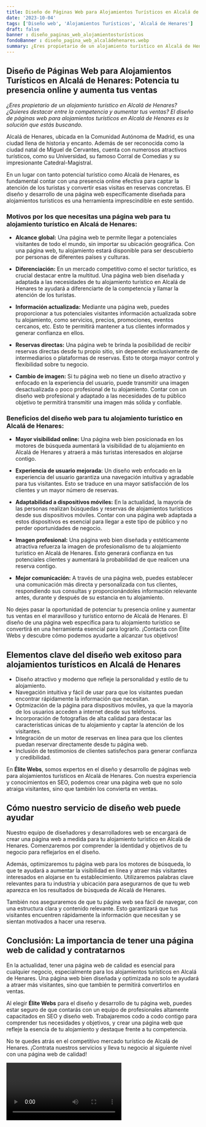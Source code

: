 ```yaml
---
title: Diseño de Páginas Web para Alojamientos Turísticos en Alcalá de Henares
date: '2023-10-04'
tags: ['Diseño web', 'Alojamientos Turísticos', 'Alcalá de Henares']
draft: false
banner : diseño_paginas_web_alojamientosturísticos
fondoBanner : diseño_pagina_web_alcaládehenares.webp
summary: ¿Eres propietario de un alojamiento turístico en Alcalá de Henares? ¿Quieres destacar entre la competencia y aumentar tus ventas? El diseño de páginas web para alojamientos turísticos en Alcalá de Henares es la solución que estás buscando.
---
```


## Diseño de Páginas Web para Alojamientos Turísticos en Alcalá de Henares: Potencia tu presencia online y aumenta tus ventas

*¿Eres propietario de un alojamiento turístico en Alcalá de Henares? ¿Quieres destacar entre la competencia y aumentar tus ventas? El diseño de páginas web para alojamientos turísticos en Alcalá de Henares es la solución que estás buscando.*

Alcalá de Henares, ubicada en la Comunidad Autónoma de Madrid, es una ciudad llena de historia y encanto. Además de ser reconocida como la ciudad natal de Miguel de Cervantes, cuenta con numerosos atractivos turísticos, como su Universidad, su famoso Corral de Comedias y su impresionante Catedral-Magistral. 

En un lugar con tanto potencial turístico como Alcalá de Henares, es fundamental contar con una presencia online efectiva para captar la atención de los turistas y convertir esas visitas en reservas concretas. El diseño y desarrollo de una página web específicamente diseñada para alojamientos turísticos es una herramienta imprescindible en este sentido.

### Motivos por los que necesitas una página web para tu alojamiento turístico en Alcalá de Henares:

- **Alcance global:** Una página web te permite llegar a potenciales visitantes de todo el mundo, sin importar su ubicación geográfica. Con una página web, tu alojamiento estará disponible para ser descubierto por personas de diferentes países y culturas.

- **Diferenciación:** En un mercado competitivo como el sector turístico, es crucial destacar entre la multitud. Una página web bien diseñada y adaptada a las necesidades de tu alojamiento turístico en Alcalá de Henares te ayudará a diferenciarte de la competencia y llamar la atención de los turistas.

- **Información actualizada:** Mediante una página web, puedes proporcionar a tus potenciales visitantes información actualizada sobre tu alojamiento, como servicios, precios, promociones, eventos cercanos, etc. Esto te permitirá mantener a tus clientes informados y generar confianza en ellos.

- **Reservas directas:** Una página web te brinda la posibilidad de recibir reservas directas desde tu propio sitio, sin depender exclusivamente de intermediarios o plataformas de reservas. Esto te otorga mayor control y flexibilidad sobre tu negocio.

- **Cambio de imagen:** Si tu página web no tiene un diseño atractivo y enfocado en la experiencia del usuario, puede transmitir una imagen desactualizada o poco profesional de tu alojamiento. Contar con un diseño web profesional y adaptado a las necesidades de tu público objetivo te permitirá transmitir una imagen más sólida y confiable.

### Beneficios del diseño web para tu alojamiento turístico en Alcalá de Henares:

- **Mayor visibilidad online:** Una página web bien posicionada en los motores de búsqueda aumentará la visibilidad de tu alojamiento en Alcalá de Henares y atraerá a más turistas interesados en alojarse contigo.

- **Experiencia de usuario mejorada:** Un diseño web enfocado en la experiencia del usuario garantiza una navegación intuitiva y agradable para tus visitantes. Esto se traduce en una mayor satisfacción de los clientes y un mayor número de reservas.

- **Adaptabilidad a dispositivos móviles:** En la actualidad, la mayoría de las personas realizan búsquedas y reservas de alojamientos turísticos desde sus dispositivos móviles. Contar con una página web adaptada a estos dispositivos es esencial para llegar a este tipo de público y no perder oportunidades de negocio.

- **Imagen profesional:** Una página web bien diseñada y estéticamente atractiva refuerza la imagen de profesionalismo de tu alojamiento turístico en Alcalá de Henares. Esto generará confianza en tus potenciales clientes y aumentará la probabilidad de que realicen una reserva contigo.

- **Mejor comunicación:** A través de una página web, puedes establecer una comunicación más directa y personalizada con tus clientes, respondiendo sus consultas y proporcionándoles información relevante antes, durante y después de su estancia en tu alojamiento.

No dejes pasar la oportunidad de potenciar tu presencia online y aumentar tus ventas en el maravilloso y turístico entorno de Alcalá de Henares. El diseño de una página web específica para tu alojamiento turístico se convertirá en una herramienta esencial para lograrlo. ¡Contacta con Élite Webs y descubre cómo podemos ayudarte a alcanzar tus objetivos!

<GifSeo />

<Cta />

## Elementos clave del diseño web exitoso para alojamientos turísticos en Alcalá de Henares

- Diseño atractivo y moderno que refleje la personalidad y estilo de tu alojamiento.
- Navegación intuitiva y fácil de usar para que los visitantes puedan encontrar rápidamente la información que necesitan.
- Optmización de la página para dispositivos móviles, ya que la mayoría de los usuarios acceden a internet desde sus teléfonos.
- Incorporación de fotografías de alta calidad para destacar las características únicas de tu alojamiento y captar la atención de los visitantes.
- Integración de un motor de reservas en línea para que los clientes puedan reservar directamente desde tu página web.
- Inclusión de testimonios de clientes satisfechos para generar confianza y credibilidad.

En **Élite Webs**, somos expertos en el diseño y desarrollo de páginas web para alojamientos turísticos en Alcalá de Henares. Con nuestra experiencia y conocimientos en SEO, podemos crear una página web que no solo atraiga visitantes, sino que también los convierta en ventas.

## Cómo nuestro servicio de diseño web puede ayudar

Nuestro equipo de diseñadores y desarrolladores web se encargará de crear una página web a medida para tu alojamiento turístico en Alcalá de Henares. Comenzaremos por comprender la identidad y objetivos de tu negocio para reflejarlos en el diseño.

Además, optimizaremos tu página web para los motores de búsqueda, lo que te ayudará a aumentar la visibilidad en línea y atraer más visitantes interesados en alojarse en tu establecimiento. Utilizaremos palabras clave relevantes para tu industria y ubicación para asegurarnos de que tu web aparezca en los resultados de búsqueda de Alcalá de Henares.

También nos aseguraremos de que tu página web sea fácil de navegar, con una estructura clara y contenido relevante. Esto garantizará que tus visitantes encuentren rápidamente la información que necesitan y se sientan motivados a hacer una reserva.

## Conclusión: La importancia de tener una página web de calidad y contratarnos

En la actualidad, tener una página web de calidad es esencial para cualquier negocio, especialmente para los alojamientos turísticos en Alcalá de Henares. Una página web bien diseñada y optimizada no solo te ayudará a atraer más visitantes, sino que también te permitirá convertirlos en ventas.

Al elegir **Élite Webs** para el diseño y desarrollo de tu página web, puedes estar seguro de que contarás con un equipo de profesionales altamente capacitados en SEO y diseño web. Trabajaremos codo a codo contigo para comprender tus necesidades y objetivos, y crear una página web que refleje la esencia de tu alojamiento y destaque frente a tu competencia.

No te quedes atrás en el competitivo mercado turístico de Alcalá de Henares. ¡Contrata nuestros servicios y lleva tu negocio al siguiente nivel con una página web de calidad!

<Video />

<CtaBot job='Alojamientos Turísticos' city='Alcalá de Henares'/>

<Gmaps query='Alcalá de Henares+españa+maps' />